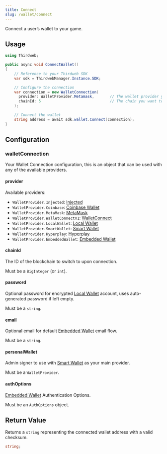 ```yaml
---
title: Connect
slug: /wallet/connect
---
```


Connect a user&rsquo;s wallet to your game.

## Usage

```csharp
using Thirdweb;

public async void ConnectWallet()
{
    // Reference to your Thirdweb SDK
    var sdk = ThirdwebManager.Instance.SDK;

    // Configure the connection
    var connection = new WalletConnection(
      provider: WalletProvider.Metamask,       // The wallet provider you want to connect to (Required)
      chainId: 5                               // The chain you want to connect to (Required)
    );

    // Connect the wallet
    string address = await sdk.wallet.Connect(connection);
}
```

## Configuration

### walletConnection

Your Wallet Connection configuration, this is an object that can be used with any of the available providers.

#### provider

Available providers:

- `WalletProvider.Injected`: [Injected](/unity/wallet/injected)
- `WalletProvider.Coinbase`: [Coinbase Wallet](/unity/wallet/coinbase)
- `WalletProvider.MetaMask`: [MetaMask](/unity/wallet/metamask)
- `WalletProvider.WalletConnectV1`: [WalletConnect](/unity/wallet/walletconnect)
- `WalletProvider.LocalWallet`: [Local Wallet](/unity/wallet/localwallet)
- `WalletProvider.SmartWallet`: [Smart Wallet](/unity/wallet/smartwallet)
- `WalletProvider.Hyperplay`: [Hyperplay](/unity/wallet/hyperplay)
- `WalletProvider.EmbeddedWallet`: [Embedded Wallet](/unity/wallet/embeddedwallet)

#### chainId

The ID of the blockchain to switch to upon connection.

Must be a `BigInteger` (or `int`).

#### password

Optional password for encrypted [Local Wallet](/unity/wallet/localwallet) account, uses auto-generated password if left empty.

Must be a `string`.

#### email

Optional email for default [Embedded Wallet](/unity/wallet/embeddedwallet) email flow.

Must be a `string`.

#### personalWallet

Admin signer to use with [Smart Wallet](/unity/wallet/smartwallet) as your main provider.

Must be a `WalletProvider`.

#### authOptions

[Embedded Wallet](/unity/wallet/embeddedwallet) Authentication Options.

Must be an `AuthOptions` object.

## Return Value

Returns a `string` representing the connected wallet address with a valid checksum.

```csharp
string;
```
